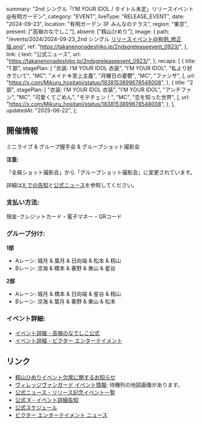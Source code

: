   summary: "2nd シングル「I’M YOUR IDOL / タイトル未定」リリースイベント@有明ガーデン",
  category: "EVENT",
  liveType: "RELEASE_EVENT",
  date: "2024-09-23",
  location: "有明ガーデン 3F みんなのテラス",
  region: "東京",
  present: ["高嶺のなでしこ"],
  absent: ["籾山ひめり"],
  image: {
    path: "/events/2024/2024-09-23_2nd シングル リリースイベント@有明_修正版.png",
    ref: "https://takanenonadeshiko.jp/2ndsgreleaseevent_0923/",
  },
  link: {
    text: "公式ニュース",
    url: "https://takanenonadeshiko.jp/2ndsgreleaseevent_0923/",
  },
  recaps: [
    {
      title: "1 部",
      stagePlan: [
        "衣装: I’M YOUR IDOL 衣装",
        "I’M YOUR IDOL",
        "私より好きでいて",
        "MC",
        "メイド☆至上主義",
        "月曜日の憂鬱",
        "MC",
        "ファンサ",
      ],
      url: "https://x.com/Mikuru_hositani/status/1838153899678548008",
    },
    {
      title: "2 部",
      stagePlan: [
        "衣装: I’M YOUR IDOL 衣装",
        "I’M YOUR IDOL",
        "アンチファン",
        "MC",
        "可愛くてごめん",
        "モテチェン！",
        "MC",
        "恋を知った世界",
      ],
      url: "https://x.com/Mikuru_hositani/status/1838153899678548008",
    },
  ],
  updatedAt: "2025-06-22",
};

## 開催情報

ミニライブ & グループ握手会 & グループショット撮影会

**注意:**

「全員ショット撮影会」から「グループショット撮影会」に変更されています。

詳細は[X での告知](https://x.com/takanenofficial/status/1833864327847465429)と[公式ニュース](https://takanenonadeshiko.jp/2ndsgreleaseevent_0923re/)を参照してください。

### 支払い方法:

現金･クレジットカード・電子マネー・QRコード

### グループ分け:

**1部**

- Aレーン: 城月 & 葉月 & 日向端 & 松本 & 籾山
- Bレーン: 涼海 & 橋本 & 春野 & 東山 & 星谷

**2部**

- Aレーン: 城月 & 橋本 & 日向端 & 星谷 & 籾山
- Bレーン: 涼海 & 葉月 & 春野 & 東山 & 松本

### イベント詳細:

- [イベント詳細 - 高嶺のなでしこ公式](https://takanenonadeshiko.jp/2ndsgreleaseevent_0923/)
- [イベント詳細 - ビクター エンターテイメント](https://www.jvcmusic.co.jp/-/News/A028511/21.html)

## リンク

- [籾山ひめりイベント欠席に関するお知らせ](https://takanenonadeshiko.jp/?p=2473)
- [ヴィレッジヴァンガード イベント情報](https://www.village-v.co.jp/news/event/19419): 待機列の地図画像があります。
- [公式ニュース - リリース記念イベント一覧](https://takanenonadeshiko.jp/2ndsgreleaseevent_all/)
- [公式 X - イベント詳細告知](https://x.com/takanenofficial/status/1833865384518107256)
- [公式スケジュール](https://takanenonadeshiko.jp/?p=2366)
- [ビクター エンターテイメント ニュース](https://www.jvcmusic.co.jp/-/News/A028511/16.html)
